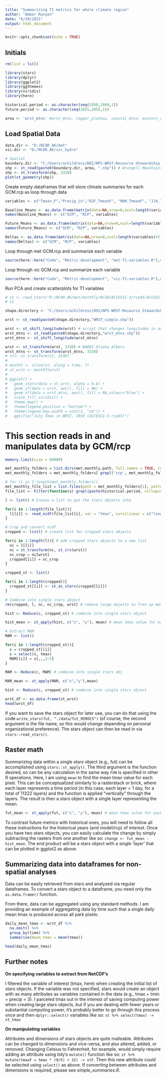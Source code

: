 ```yaml
---
title: "Summarizing T1 metrics for whole climate region"
author: "Amber Runyon"
date: "6/29/2021"
output: html_document
---
```


```r
knitr::opts_chunk$set(echo = TRUE)

```

## Initials

```r

rm(list = ls())

library(stars)
library(dplyr)
library(ggplot2)
library(ggthemes)
library(viridis)
library(here)

historical.period <- as.character(seq(1950,1999,1))
future.period <- as.character(seq(2025,2055,1))

area <- 'wrst_mtns' #wrst_mtns, copper_plateau, coastal_mtns, eastern_coast

```

## Load Spatial Data

```r

data.dir <- "D:/NCAR_AK/met" 
vic.dir <- "D:/NCAR_AK/vic_hydro"

# Spatial
boundary.dir <- "C:/Users/achildress/DOI/NPS-WRST-Resource Stewardship Strategy - Climate/Climate futures development/Data/Boundary_shapefiles/"
shp <- st_read(paste0(boundary.dir, area, ".shp")) # Wrangell Mountains
shp <- st_transform(shp, 3338)
plot(st_geometry(shp))


```
Create empty dataframes that will store climate summaries for each GCM.rcp as loop through data
```r

variables <- c("Tmean_F","Precip_in","DJF_TmeanF", "MAM_TmeanF", "JJA_TmeanF", "SON_TmeanF", "DJF_TmeanF", "DJF_Precip_in", "MAM_Precip_in", "SON_Precip_in", "Annual_max_SWE", "MAM_SON_SWE", "water_balance")

Baseline_Means <- as.data.frame(matrix(data=NA,nrow=0,ncol=length(variables)+2))
names(Baseline_Means) <- c("GCM", "RCP", variables)

Future_Means <- as.data.frame(matrix(data=NA,nrow=0,ncol=length(variables)+2))
names(Future_Means) <- c("GCM", "RCP", variables)

Deltas <- as.data.frame(matrix(data=NA,nrow=0,ncol=length(variables)+2))
names(Deltas) <- c("GCM", "RCP", variables)


```

Loop through met GCM.rcp and summarize each variable

```r


source(here::here("Code", "Metric-development", "met-T1-variables.R"),echo = FALSE) 

```

Loop through vic GCM.rcp and summarize each variable

```r

source(here::here("Code", "Metric-development", "vic-T1-variables.R"),echo = FALSE) 

```


Run PCA and create scatterplots for T1 variables

```r
# st <- read_stars("D:/NCAR_AK/met/monthly/BCSD/ACCESS1-3/rcp45/ACCESS1-3_rcp45_BCSD_met_1950.nc", sub = "tmax", curvilinear = c("longitude", "latitude"))
# st

shape.directory <- "C:/Users/achildress/DOI/NPS-WRST-Resource Stewardship Strategy - Climate/Climate futures development/Data/Boundary_shapefiles/"

wrst <- st_read(paste0(shape.directory,"WRST_simple.shp"))

wrst <- st_shift_longitude(wrst) # script that changes longitudes in an sf object to 360 (rather than use negative numbers; this matches the NCAR data format)
wrst_mtns <- st_read(paste0(shape.directory,"wrst_mtns.shp"))
wrst_mtns <- st_shift_longitude(wrst_mtns)

wrst <- st_transform(wrst, 3338) # NAD83 Alaska Albers
wrst_mtns <- st_transform(wrst_mtns, 3338)
# st<- st_transform(st, 3338)
# 
# month7 <- slice(st, along = time, 7)
# st_wrst <- month7[wrst] 
# 
# ggplot() + 
#   geom_stars(data = st_wrst, alpha = 0.8) + 
#   geom_sf(data = wrst, aes(), fill = NA) + 
#   geom_sf(data = wrst_mtns, aes(), fill = NA,colour="blue") +
#   scale_fill_viridis() + 
#   theme_map() +
#   theme(legend.position = "bottom") +
#   theme(legend.key.width = unit(2, "cm")) + 
#   ggtitle("July Tmax in WRST, 1950 (ACCESS1-3.rcp45)")

```
# This section reads in and manipulates data by GCM/rcp

```r
memory.limit(size = 60000)

met_monthly_folders = list.dirs(met.monthly.path, full.names = TRUE, recursive = TRUE)
met_monthly_folders = met_monthly_folders[ grepl('rcp', met_monthly_folders) ]

# for (i in 1:length(met_monthly_folders))
met_monthly_file_list = list.files(path = met_monthly_folders[1], pattern = '.nc', full.names = TRUE, recursive = TRUE) 
file_list <- Filter(function(x) grepl(paste(historical.period, collapse = "|"), x), met_monthly_file_list)

l <- list() # Create a list to put the stars objects into

for(i in 1:length(file_list)){
  l[[i]] <- read_ncdf(file_list[i], var = "tmax", curvilinear = c("longitude", "latitude")) # need to read in as ncdf or coordinate system does not translate (not sure why)
}

# Crop and convert ncdf
cropped <- list() # create list for cropped stars objects

for(i in 1:length(l)){ # add cropped stars objects to a new list
  nc = l[[i]]
  nc = st_transform(nc, st_crs(wrst))
  nc_crop = nc[wrst]
  cropped[[i]] = nc_crop
}

cropped_st <- list()

for(i in 1:length(cropped)){
  cropped_st[[i]] <- st_as_stars(cropped[[i]])
}

# Combine into single stars object
rm(cropped, l, nc, nc_crop, wrst) # remove large objects to free up memory

hist <- Reduce(c, cropped_st) # combine into single stars object 

hist_mean <- st_apply(hist, c("x", "y"), mean) # mean tmax value for each pixel. Second argument is the dimensions over which the function is applied.

# Extract MAM
MAM <- list()

for(i in 1:length(cropped_st)){
  s = cropped_st[[i]]
  s = select(s, tmax)
  MAM[[i]] = s[,,,3:5]
}

MAM <- Reduce(c, MAM) # combine into single stars obj

MAM_mean <- st_apply(MAM, c("x","y"),mean)

hist <- Reduce(c, cropped_st) # combine into single stars object

wrst_df <- as.data.frame(st_wrst)
head(wrst_df)

```



If you want to save the stars object for later use, you can do that using the code `write_stars(fut, "./data/fut_MIROC5")` (of course, the second argument is the file name, so this would change depending on personal organizational preference). The stars object can then be read in via `stars::read_stars()`. 


## Raster math

Summarizing data within a single stars object (e.g., fut) can be accomplished using `stars::st_apply()`. The third argument is the function desired, so can be any calculation in the same way `FUN` is specified in other R operations. Here, I am using `mean` to find the mean tmax value for each pixel. This can be conceptualized similarly to a rasterstack or brick, where each layer represents a time period (in this case, each layer = 1 day, for a total of 11322 layers) and the function is applied "vertically" through the layers. The result is then a stars object with a single layer representing the mean.

```r

fut_mean <- st_apply(fut, c("x", "y"), mean) # mean tmax value for each pixel. Second argument is the dimensions over which the function is applied. 

```


 To contrast future metrics with historical ones, you will need to follow all these instructions for the historical years (and model/rcp) of interest. Once you have two stars objects, you can easily calculate the change by simply subtracting the rasters from one another like so: `change <- fut_mean - hist_mean`. The end product will be a stars object with a single 'layer' that can be plotted in ggplot2 as above. 


## Summarizing data into dataframes for non-spatial analyses

Data can be easily retrieved from stars and analyzed via regular dataframes. To convert a stars object to a dataframe, you need only the `as.data.frame()` function. 




From there, data can be aggregated using any standard methods. I am providing an example of aggregating data by time such that a single daily mean tmax is produced across all park pixels: 

```r

daily_mean_tmax <- wrst_df %>%
  na.omit() %>%
  group_by(time) %>%
  summarise(mean_tmax = mean(tmax))

head(daily_mean_tmax)

```


## Further notes

**On specifying variables to extract from NetCDF's**

I filtered the variable of interest (tmax, here) when creating the initial list of stars objects. If the variable was not specified, stars would create an object with as many attributes as variables contained in the data (e.g., tmax + tmin + precip = 3). I parceled tmax out in the interest of saving computing power when creating large stars objects, but if you are dealing with fewer years or substantial computing power, it's probably better to go through this process once and then `dplyr::select()` variables like so: `st %>% select(tmax) -> st_tmax`

**On manipulating variables**

Attributes and dimensions of stars objects are quite malleable. Attributes can be changed to dimensions and vice-versa, and also altered, added, or removed. Changing Celsius to Fahrenheit, for example, would simply require adding an attribute using tidy's `mutate()` function like so: `st %>% mutate(tmaxF = tmax * (9/5) + 32) -> stF`. Then this new attribute could be selected using `select()` as above. If converting between attributes and dimensions is required, please see *simple_summaries.R*. 




